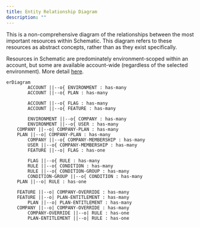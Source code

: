 ```yaml
---
title: Entity Relationship Diagram
description: ""
---
```


This is a non-comprehensive diagram of the relationships between the most important resources within Schematic. This diagram refers to these resources as abstract concepts, rather than as they exist specifically.

Resources in Schematic are predominately environment-scoped within an account, but some are available account-wide (regardless of the selected environment). More detail [here](/developer_resources/environments).


```mermaid
erDiagram
		ACCOUNT ||--o{ ENVIRONMENT : has-many
		ACCOUNT ||--o{ PLAN : has-many

		ACCOUNT ||--o{ FLAG : has-many
		ACCOUNT ||--o{ FEATURE : has-many

		ENVIRONMENT ||--o{ COMPANY : has-many
		ENVIRONMENT ||--o{ USER : has-many
    COMPANY ||--o| COMPANY-PLAN : has-many
    PLAN ||--o| COMPANY-PLAN : has-many
		COMPANY ||--o{ COMPANY-MEMBERSHIP : has-many
		USER ||--o{ COMPANY-MEMBERSHIP : has-many
		FEATURE ||--o| FLAG : has-one

		FLAG ||--o{ RULE : has-many
		RULE ||--o{ CONDITION : has-many
		RULE ||--o{ CONDITION-GROUP : has-many
		CONDITION-GROUP ||--o{ CONDITION : has-many
    PLAN ||--o| RULE : has-one

    FEATURE ||--o| COMPANY-OVERRIDE : has-many
    FEATURE ||--o| PLAN-ENTITLEMENT : has-many
		PLAN ||--o| PLAN-ENTITLEMENT : has-many
    COMPANY ||--o| COMPANY-OVERRIDE : has-many
		COMPANY-OVERRIDE ||--o| RULE : has-one
		PLAN-ENTITLEMENT ||--o| RULE : has-one
```